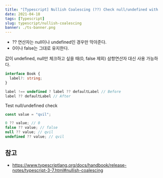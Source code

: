 ```yaml
---
title: "[Typescript] Nullish Coalescing (??) Check null/undefined with question operator"
date: 2021-04-18
tags: [Typescript]
slug: typescript/nullish-coalescing
banner: ./ts-banner.png
---
```


- ?? 연산자는 null이나 undefined인 경우만 막아준다.
- 0이나 false는 그대로 유지한다.

값이 undefined, null만 체크하고 싶을 때(0, false 제외) 삼항연산자 대신 사용 가능하다.

```ts
interface Book {
  label?: string;
}

label !== undefined ? label ?? defaultLabel // Before
label ?? defaultLabel // After
```

Test null/undefined check

```ts
const value = "qvil";

0 ?? value; // 0
false ?? value; // false
null ?? value; // qvil
undefined ?? value; // qvil
```

## 참고

- https://www.typescriptlang.org/docs/handbook/release-notes/typescript-3-7.html#nullish-coalescing
